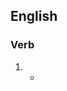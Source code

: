 ==English==

===Verb===
{{head|en|verb form}}

# {{en-past of|dun}}
#* {{quote-magazine|lang=en|date=1 October 2010|author=Michael Lewis|url=http://www.vanityfair.com/business/features/2010/10/greeks-bearing-bonds-201010|title=Beware of Greeks Bearing Bonds|work=Vanity Fair|passage=Ephraim set about raising the money to restore Vatopaidi to its former glory. He '''dunned''' the European Union for cultural funds.}}